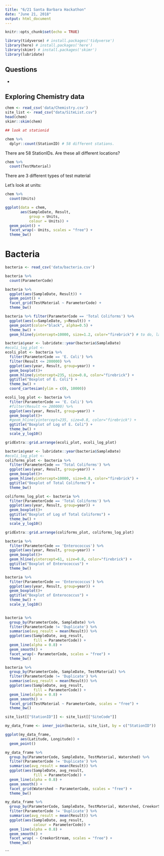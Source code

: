 ```yaml
---
title: "6/21 Santa Barbara Hackathon"
date: "June 21, 2018"
output: html_document
---
```


```r
knitr::opts_chunk$set(echo = TRUE)

library(tidyverse) # install.packages('tidyverse')
library(here) # install.packages('here')
library(skimr) # install.packages('skimr')
library(lubridate)

```

## Questions

+ 

## Exploring Chemistry data

```r
chem <- read_csv('data/Chemistry.csv')
site_list <- read_csv("data/SiteList.csv")
head(chem)
skimr::skim(chem)

## look at stationid

chem %>%
  dplyr::count(StationID) # 58 different stations. 
```

There are 58 StationIDs. Are these all different locations?

```r
chem %>%
  count(TestMaterial)
```

There are 3 different types of test material


Let's look at units:
```r
chem %>%
  count(Units)
```

```r
ggplot(data = chem, 
       aes(SampleDate, Result,
           group = Units,
           colour = Units)) + 
  geom_point() + 
  facet_wrap(~ Units, scales = "free") + 
  theme_bw()


```


# Bacteria 



```r
bacteria <- read_csv('data/bacteria.csv')

bacteria %>%
  count(ParameterCode)
```

```r
bacteria %>%
  ggplot(aes(SampleDate, Result)) + 
  geom_point() +
  facet_grid(TestMaterial ~ ParameterCode) + 
  theme_bw()
```

```r
bacteria %>% filter(ParameterCode == 'Total Coliforms') %>%
  ggplot(aes(x=SampleDate, y=Result)) +
  geom_point(color="black", alpha=0.5) +
  theme_bw() +
  geom_hline(yintercept=10000, size=1.2, color="firebrick") # to do, label this line
```

```r
bacteria$year <- lubridate::year(bacteria$SampleDate)
#ecoli_log_plot <- 
ecoli_plot <- bacteria %>% 
  filter(ParameterCode == 'E. Coli') %>%
  filter(Result <= 200000) %>%
  ggplot(aes(year, Result, group=year)) +
  geom_boxplot()+
  geom_hline(yintercept=235, size=0.8, color="firebrick") + 
  ggtitle("Boxplot of E. Coli") + 
  theme_bw() + 
  coord_cartesian(ylim = c(0, 10000))

ecoli_log_plot <- bacteria %>% 
  filter(ParameterCode == 'E. Coli') %>%
  #filter(Result <= 200000) %>%
  ggplot(aes(year, Result, group=year)) +
  geom_boxplot()+
  #geom_hline(yintercept=235, size=0.8, color="firebrick") + 
  ggtitle("Boxplot of Log of E. Coli") + 
  theme_bw() + 
  scale_y_log10()

gridExtra::grid.arrange(ecoli_plot, ecoli_log_plot)
```

```r
bacteria$year <- lubridate::year(bacteria$SampleDate)
#ecoli_log_plot <- 
coliforms_plot <- bacteria %>% 
  filter(ParameterCode == 'Total Coliforms') %>%
  ggplot(aes(year, Result, group=year)) +
  geom_boxplot()+
  geom_hline(yintercept=10000, size=0.8, color="firebrick") + 
  ggtitle("Boxplot of Total Coliforms") + 
  theme_bw() 

coliforms_log_plot <- bacteria %>% 
  filter(ParameterCode == 'Total Coliforms') %>%
  ggplot(aes(year, Result, group=year)) +
  geom_boxplot()+
  ggtitle("Boxplot of Log of Total Coliforms") + 
  theme_bw() + 
  scale_y_log10()

gridExtra::grid.arrange(coliforms_plot, coliforms_log_plot)
```


```r
bacteria %>%
  filter(ParameterCode == 'Enterococcus') %>%
  ggplot(aes(year, Result, group=year)) +
  geom_boxplot()+
  geom_hline(yintercept=61, size=0.8, color="firebrick") + 
  ggtitle("Boxplot of Enterococcus") + 
  theme_bw() 

bacteria %>%
  filter(ParameterCode == 'Enterococcus') %>%
  ggplot(aes(year, Result, group=year)) +
  geom_boxplot()+
  ggtitle("Boxplot of Enterococcus") + 
  theme_bw() + 
  scale_y_log10()
  
```
```r
bacteria %>%
  group_by(ParameterCode, SampleDate) %>%
  filter(ParameterCode != 'Duplicate') %>%
  summarise(avg_result = mean(Result)) %>%
  ggplot(aes(SampleDate, avg_result, 
             fill = ParameterCode)) + 
  geom_line(alpha = 0.8) + 
  geom_smooth() + 
  facet_wrap(~ ParameterCode, scales = "free") + 
  theme_bw()
```
```r
bacteria %>%
  group_by(ParameterCode, SampleDate, TestMaterial) %>%
  filter(ParameterCode != 'Duplicate') %>%
  summarise(avg_result = mean(Result)) %>%
  ggplot(aes(SampleDate, avg_result, 
             fill = ParameterCode)) + 
  geom_line(alpha = 0.8) + 
  geom_smooth() + 
  facet_grid(TestMaterial ~ ParameterCode, scales = "free") + 
  theme_bw()
```


```r
site_list[["StationID"]] <- site_list[["SiteCode"]]

my_data_frame <- inner_join(bacteria, site_list, by = c("StationID"))

```


```r
ggplot(my_data_frame, 
       aes(Latitude, Longitude)) + 
  geom_point()

my_data_frame %>%
  group_by(ParameterCode, SampleDate, TestMaterial, Watershed) %>%
  filter(ParameterCode != 'Duplicate') %>%
  summarise(avg_result = mean(Result)) %>%
  ggplot(aes(SampleDate, avg_result, 
             fill = ParameterCode)) + 
  geom_line(alpha = 0.8) + 
  geom_smooth() + 
  facet_grid(Watershed ~ ParameterCode, scales = "free") + 
  theme_bw()
```
```r
my_data_frame %>%
  group_by(ParameterCode, SampleDate, TestMaterial, Watershed, CreekorStream) %>%
  filter(ParameterCode != 'Duplicate') %>%
  summarise(avg_result = mean(Result)) %>%
  ggplot(aes(SampleDate, avg_result, 
             colour = ParameterCode)) + 
  geom_line(alpha = 0.8) + 
  geom_smooth() + 
  facet_wrap( ~ CreekorStream, scales = "free") + 
  theme_bw()
```
```

